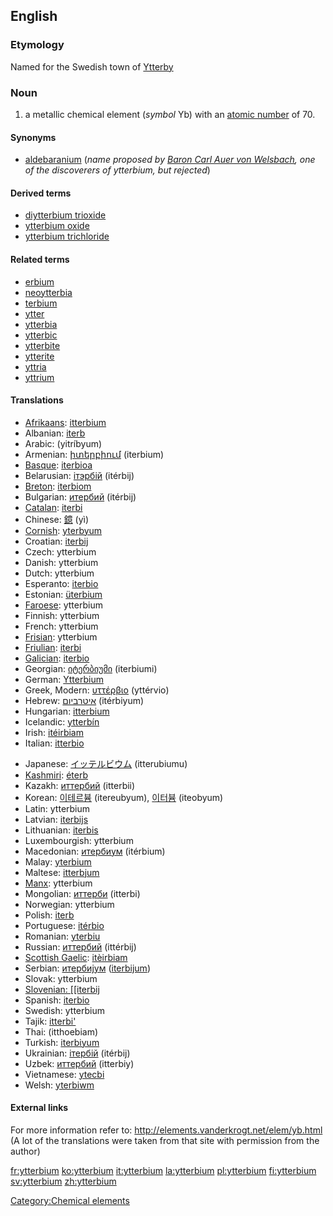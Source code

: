 {{see|Ytterbium}}
==English==
{{elements|Yb|thulium|Tm|lutetium|Lu}}

===Etymology===
Named for the Swedish town of [[w:Ytterby|Ytterby]]

=== Noun ===
{{en-noun-unc}}
{{wikipedia}}

# a metallic chemical element (''symbol'' Yb) with an [[atomic number]] of 70.

====Synonyms====
*[[aldebaranium]] (''name proposed by [[w:Carl Auer von Welsbach|Baron Carl Auer von Welsbach]], one of the discoverers of ytterbium, but rejected'')

====Derived terms====
*[[diytterbium trioxide]]
*[[ytterbium oxide]]
*[[ytterbium trichloride]]

====Related terms====
*[[erbium]]<!--same etymology-->
*[[neoytterbia]]
*[[terbium]]<!--same etymology-->
*[[ytter]]
*[[ytterbia]]
*[[ytterbic]]
*[[ytterbite]]
*[[ytterite]]
*[[yttria]]
*[[yttrium]]<!--same etymology-->

==== Translations ====
{{top}}
*[[Afrikaans]]: [[itterbium]]
*Albanian: [[iterb]]
*Arabic: {{ARchar|[[يتربيوم]]}} (yitríbyum) {{m}}
*Armenian: [[իտերբիում]] (iterbium)
*[[Basque]]: [[iterbioa]]
*Belarusian: [[iтэрбiй]] (itérbij) {{m}}
*[[Breton]]: [[iterbiom]]
*Bulgarian: [[итербий]] (itérbij) {{m}}
*[[Catalan]]: [[iterbi]]
*Chinese: [[鐿]] (yì)
*[[Cornish]]: [[yterbyum]]
*Croatian: [[iterbij]]
*Czech: ytterbium
*Danish: ytterbium
*Dutch: ytterbium {{n}}
*Esperanto: [[iterbio]]
*Estonian: [[üterbium]]
*[[Faroese]]: ytterbium
*Finnish: ytterbium
*French: ytterbium {{m}}
*[[Frisian]]: ytterbium
*[[Friulian]]: [[iterbi]]
*[[Galician]]: [[iterbio]]
*Georgian: [[იტერბიუმი]] (iterbiumi)
*German: [[Ytterbium]] {{n}}
*Greek, Modern: [[υττέρβιο]] (yttérvio) {{n}}
*Hebrew: [[איטרביום]] (itérbiyum)
*Hungarian: [[itterbium]]
*Icelandic: [[ytterbín]]
*Irish: [[itéirbiam]]
*Italian: [[itterbio]] {{m}}
{{mid}}
*Japanese: [[イッテルビウム]] (itterubiumu)
*[[Kashmiri]]: [[éterb]]
*Kazakh: [[иттербий]] (itterbii)
*Korean: [[이테르븀]] (itereubyum), [[이터븀]] (iteobyum)
*Latin: ytterbium
*Latvian: [[iterbijs]]
*Lithuanian: [[iterbis]]
*Luxembourgish: ytterbium
*Macedonian: [[итербиум]] (itérbium) {{m}}
*Malay: [[yterbium]]
*Maltese: [[itterbjum]]
*[[Manx]]: ytterbium
*Mongolian: [[иттерби]] (itterbi)
*Norwegian: ytterbium
*Polish: [[iterb]] {{m}}
*Portuguese: [[itérbio]] {{m}}
*Romanian: [[yterbiu]] {{n}}
*Russian: [[иттербий]] (ittérbij) {{m}}
*[[Scottish Gaelic]]: [[itèirbiam]]
*Serbian: [[итербиjум]] ([[iterbijum]]) {{m}}
*Slovak: ytterbium
*[[Slovenian: [[iterbij]]
*Spanish: [[iterbio]] {{m}}
*Swedish: ytterbium
*Tajik: [[itterbi']]
*Thai: {{THchar|[[อิตเทอร์เบียม]]}} (itthoebiam)
*Turkish: [[iterbiyum]]
*Ukrainian: [[iтербiй]] (itérbij) {{m}}
*Uzbek: [[иттербий]] (itterbiy)
*Vietnamese: [[ytecbi]]
*Welsh: [[yterbiwm]]
{{bottom}}

====External links====
For more information refer to:
http://elements.vanderkrogt.net/elem/yb.html
(A lot of the translations were taken from that site with permission from the author)

[[Category:Chemical elements]]

[[fr:ytterbium]]
[[ko:ytterbium]]
[[it:ytterbium]]
[[la:ytterbium]]
[[pl:ytterbium]]
[[fi:ytterbium]]
[[sv:ytterbium]]
[[zh:ytterbium]]